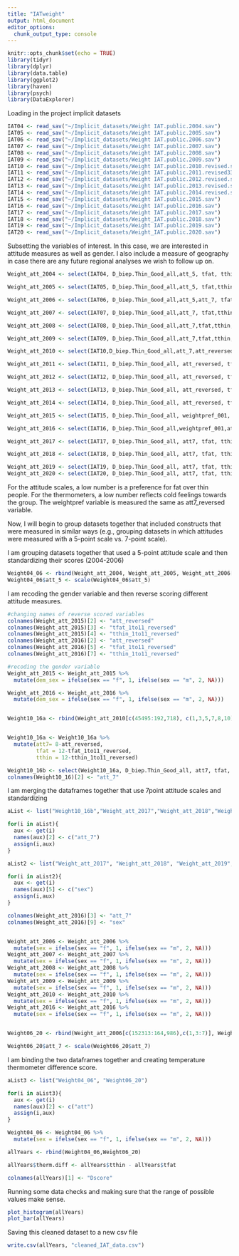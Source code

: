 ```yaml
---
title: "IATweight"
output: html_document
editor_options: 
  chunk_output_type: console
---
```


```r
knitr::opts_chunk$set(echo = TRUE)
library(tidyr)
library(dplyr)
library(data.table)
library(ggplot2)
library(haven)
library(psych)
library(DataExplorer)
```


Loading in the project implicit datasets
```r
IAT04 <- read_sav("~/Implicit_datasets/Weight IAT.public.2004.sav")
IAT05 <- read_sav("~/Implicit_datasets/Weight IAT.public.2005.sav")
IAT06 <- read_sav("~/Implicit_datasets/Weight IAT.public.2006.sav")
IAT07 <- read_sav("~/Implicit_datasets/Weight IAT.public.2007.sav")
IAT08 <- read_sav("~/Implicit_datasets/Weight IAT.public.2008.sav")
IAT09 <- read_sav("~/Implicit_datasets/Weight IAT.public.2009.sav")
IAT10 <- read_sav("~/Implicit_datasets/Weight IAT.public.2010.revised.sav")
IAT11 <- read_sav("~/Implicit_datasets/Weight IAT.public.2011.revised332017.sav")
IAT12 <- read_sav("~/Implicit_datasets/Weight IAT.public.2012.revised.sav")
IAT13 <- read_sav("~/Implicit_datasets/Weight IAT.public.2013.revised.sav")
IAT14 <- read_sav("~/Implicit_datasets/Weight IAT.public.2014.revised.sav")
IAT15 <- read_sav("~/Implicit_datasets/Weight IAT.public.2015.sav")
IAT16 <- read_sav("~/Implicit_datasets/Weight IAT.public.2016.sav")
IAT17 <- read_sav("~/Implicit_datasets/Weight IAT.public.2017.sav")
IAT18 <- read_sav("~/Implicit_datasets/Weight_IAT.public.2018.sav")
IAT19 <- read_sav("~/Implicit_datasets/Weight IAT.public.2019.sav")
IAT20 <- read_sav("~/Implicit_datasets/Weight_IAT.public.2020.sav")
```

Subsetting the variables of interest. In this case, we are interested in attitude measures as well as gender. I also include a measure of geography in case there are any future regional analyses we wish to follow up on.
```r
Weight_att_2004 <- select(IAT04, D_biep.Thin_Good_all,att_5, tfat, tthin, sex, STATE)

Weight_att_2005 <- select(IAT05, D_biep.Thin_Good_all,att_5, tfat,tthin, sex, STATE)

Weight_att_2006 <- select(IAT06, D_biep.Thin_Good_all,att_5,att_7, tfat,tthin, sex, STATE)

Weight_att_2007 <- select(IAT07, D_biep.Thin_Good_all,att_7, tfat,tthin, sex, STATE)

Weight_att_2008 <- select(IAT08, D_biep.Thin_Good_all,att_7,tfat,tthin, sex, STATE)

Weight_att_2009 <- select(IAT09, D_biep.Thin_Good_all,att_7,tfat,tthin, sex, STATE)

Weight_att_2010 <- select(IAT10,D_biep.Thin_Good_all,att_7,att_reversed,tfat,tfat_1to11_reversed,tthin,tthin_1to11_reversed, dem_sex, sex, STATE) #45488 is the end of att_7 45488

Weight_att_2011 <- select(IAT11, D_biep.Thin_Good_all, att_reversed, tfat_1to11_reversed, tthin_1to11_reversed, dem_sex, STATE)

Weight_att_2012 <- select(IAT12, D_biep.Thin_Good_all, att_reversed, tfat_1to11_reversed, tthin_1to11_reversed, dem_sex, STATE)

Weight_att_2013 <- select(IAT13, D_biep.Thin_Good_all, att_reversed, tfat_1to11_reversed, tthin_1to11_reversed, dem_sex, STATE)

Weight_att_2014 <- select(IAT14, D_biep.Thin_Good_all, att_reversed, tfat_1to11_reversed, tthin_1to11_reversed, dem_sex, STATE)

Weight_att_2015 <- select(IAT15, D_biep.Thin_Good_all, weightpref_001, tempfat_001, tempthin_001, sex, STATE)

Weight_att_2016 <- select(IAT16, D_biep.Thin_Good_all,weightpref_001,att7, tfat,tempfat_001, tthin,tempthin_001, sex, birthsex, STATE)

Weight_att_2017 <- select(IAT17, D_biep.Thin_Good_all, att7, tfat, tthin, birthsex, STATE)

Weight_att_2018 <- select(IAT18, D_biep.Thin_Good_all, att7, tfat, tthin, birthSex, STATE)

Weight_att_2019 <- select(IAT19, D_biep.Thin_Good_all, att7, tfat, tthin, birthSex, STATE)
Weight_att_2020 <- select(IAT20, D_biep.Thin_Good_all, att7, tfat, tthin, birthSex, STATE)
```
For the attitude scales, a low number is a preference for fat over thin people.
For the thermometers, a low number reflects cold feelings towards the group.
The weightpref variable is measured the same as att7_reversed variable.


Now, I will begin to group datasets together that included constructs that were measured in similar ways (e.g., grouping datasets in which attitudes were measured with a 5-point scale vs. 7-point scale).


I am grouping datasets together that used a 5-point attitude scale and then standardizing their scores (2004-2006)
```r
Weight04_06 <- rbind(Weight_att_2004, Weight_att_2005, Weight_att_2006[c(1:152311),c(1:2,4:7)])
Weight04_06$att_5 <- scale(Weight04_06$att_5)
```

I am recoding the gender variable and then reverse scoring different attitude measures.
```r
#changing names of reverse scored variables
colnames(Weight_att_2015)[2] <- "att_reversed"
colnames(Weight_att_2015)[3] <- "tfat_1to11_reversed"
colnames(Weight_att_2015)[4] <- "tthin_1to11_reversed"
colnames(Weight_att_2016)[2] <- "att_reversed"
colnames(Weight_att_2016)[5] <- "tfat_1to11_reversed"
colnames(Weight_att_2016)[7] <- "tthin_1to11_reversed"

#recoding the gender variable
Weight_att_2015 <- Weight_att_2015 %>% 
  mutate(dem_sex = ifelse(sex == "f", 1, ifelse(sex == "m", 2, NA)))

Weight_att_2016 <- Weight_att_2016 %>% 
  mutate(dem_sex = ifelse(sex == "f", 1, ifelse(sex == "m", 2, NA)))


Weight10_16a <- rbind(Weight_att_2010[c(45495:192,718), c(1,3,5,7,8,10)], Weight_att_2011, Weight_att_2012, Weight_att_2013, Weight_att_2014,Weight_att_2015[,c(1,2,3,4,7,6)],Weight_att_2016[c(1:51647),c(1,2,5,7,11,10)])


Weight10_16a <- Weight10_16a %>% 
  mutate(att7= 8-att_reversed,
         tfat = 12-tfat_1to11_reversed,
         tthin = 12-tthin_1to11_reversed)

Weight10_16b <- select(Weight10_16a, D_biep.Thin_Good_all, att7, tfat, tthin, dem_sex, STATE)
colnames(Weight10_16)[2] <- "att_7"
```


I am merging the dataframes together that use 7point attitude scales and standardizing
```r
aList <- list("Weight10_16b","Weight_att_2017","Weight_att_2018","Weight_att_2019","Weight_att_2020")

for(i in aList){
  aux <- get(i)
  names(aux)[2] <- c("att_7")
  assign(i,aux)
}

aList2 <- list("Weight_att_2017", "Weight_att_2018", "Weight_att_2019", "Weight_att_2020", "Weight10_16b")

for(i in aList2){
  aux <- get(i)
  names(aux)[5] <- c("sex")
  assign(i,aux)
}

colnames(Weight_att_2016)[3] <- "att_7"
colnames(Weight_att_2016)[9] <- "sex"


Weight_att_2006 <- Weight_att_2006 %>% 
  mutate(sex = ifelse(sex == "f", 1, ifelse(sex == "m", 2, NA)))
Weight_att_2007 <- Weight_att_2007 %>% 
  mutate(sex = ifelse(sex == "f", 1, ifelse(sex == "m", 2, NA)))
Weight_att_2008 <- Weight_att_2008 %>% 
  mutate(sex = ifelse(sex == "f", 1, ifelse(sex == "m", 2, NA)))
Weight_att_2009 <- Weight_att_2009 %>% 
  mutate(sex = ifelse(sex == "f", 1, ifelse(sex == "m", 2, NA)))
Weight_att_2010 <- Weight_att_2010 %>% 
  mutate(sex = ifelse(sex == "f", 1, ifelse(sex == "m", 2, NA)))
Weight_att_2016 <- Weight_att_2016 %>% 
  mutate(sex = ifelse(sex == "f", 1, ifelse(sex == "m", 2, NA)))


Weight06_20 <- rbind(Weight_att_2006[c(152313:164,986),c(1,3:7)], Weight_att_2007,Weight_att_2008, Weight_att_2009, Weight_att_2010[c(1:45488),c(1,2,4,6,9,10)], Weight10_16b, Weight_att_2016[c(51650:258,734),c(1,3,4,6,9,10)], Weight_att_2017,Weight_att_2018, Weight_att_2019, Weight_att_2020)

Weight06_20$att_7 <- scale(Weight06_20$att_7)
```

I am binding the two dataframes together and creating temperature thermometer difference score.
```r
aList3 <- list("Weight04_06", "Weight06_20")

for(i in aList3){
  aux <- get(i)
  names(aux)[2] <- c("att")
  assign(i,aux)
}

Weight04_06 <- Weight04_06 %>% 
  mutate(sex = ifelse(sex == "f", 1, ifelse(sex == "m", 2, NA)))

allYears <- rbind(Weight04_06,Weight06_20)

allYears$therm.diff <- allYears$tthin - allYears$tfat

colnames(allYears)[1] <- "Dscore"
```

Running some data checks and making sure that the range of possible values make sense.
```r
plot_histogram(allYears)
plot_bar(allYears)
```

Saving this cleaned dataset to a new csv file
```r
write.csv(allYears, "cleaned_IAT_data.csv")
```


